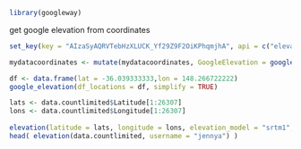 
```r
library(googleway)
```

get google elevation from coordinates
```r
set_key(key = "AIzaSyAQRVTebHzXLUCK_Yf29Z9F2OiKPhqmjhA", api = c("elevation") )

mydatacoordinates <- mutate(mydatacoordinates, GoogleElevation = google_elevation(df_locations = coordinate, simplify = TRUE))

df <- data.frame(lat = -36.039333333,lon = 148.266722222)
google_elevation(df_locations = df, simplify = TRUE)
```

```r
lats <- data.countlimited$Latitude[1:26307]
lons <- data.countlimited$Longitude[1:26307]
  
elevation(latitude = lats, longitude = lons, elevation_model = "srtm1", verbose = TRUE)
head( elevation(data.countlimited, username = "jennya") )
```

